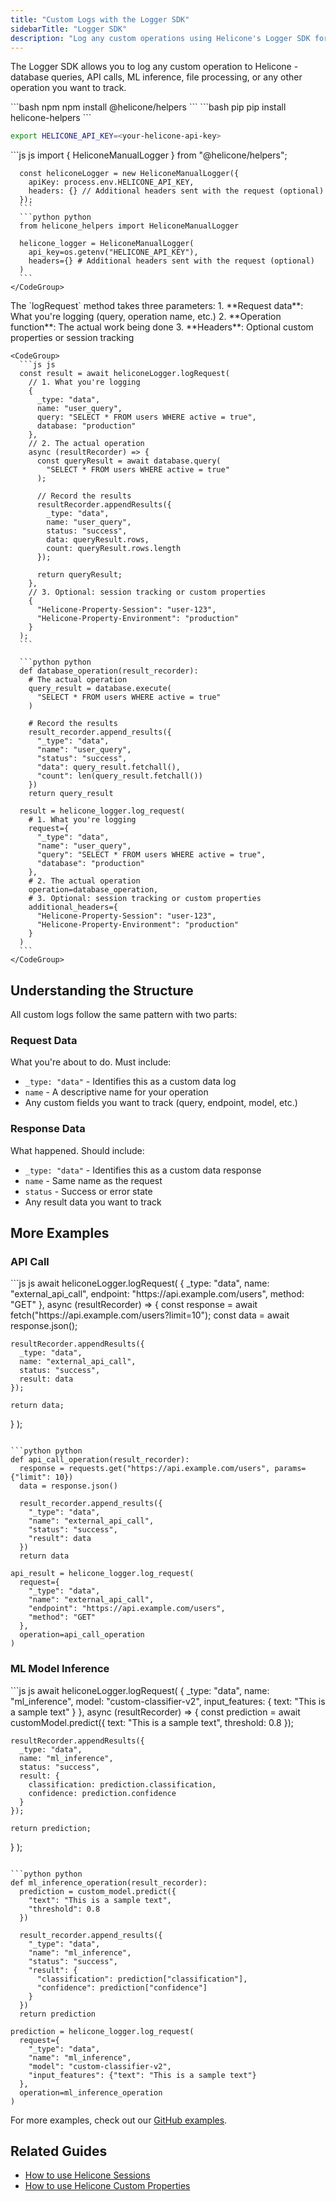 ```yaml
---
title: "Custom Logs with the Logger SDK"
sidebarTitle: "Logger SDK"
description: "Log any custom operations using Helicone's Logger SDK for complete observability across your application stack."
---
```



The Logger SDK allows you to log any custom operation to Helicone - database queries, API calls, ML inference, file processing, or any other operation you want to track.

<Steps>
  <Step title={strings.getStartedWithPackage}>
    <CodeGroup>
    ```bash npm
    npm install @helicone/helpers
    ```
    ```bash pip
    pip install helicone-helpers
    ```
    </CodeGroup>
  </Step>

  <Step title={strings.setApiKey}>
  <div dangerouslySetInnerHTML={{ __html: strings.generateKeyInstructions }} />

  ```bash
  export HELICONE_API_KEY=<your-helicone-api-key>
  ```

  </Step>
  <Step title={strings.createHeliconeManualLogger}>
    <CodeGroup>
      ```js js
      import { HeliconeManualLogger } from "@helicone/helpers";

      const heliconeLogger = new HeliconeManualLogger({
        apiKey: process.env.HELICONE_API_KEY,
        headers: {} // Additional headers sent with the request (optional)
      });
      ```
      ```python python
      from helicone_helpers import HeliconeManualLogger

      helicone_logger = HeliconeManualLogger(
        api_key=os.getenv("HELICONE_API_KEY"),
        headers={} # Additional headers sent with the request (optional)
      )
      ```
    </CodeGroup>
  </Step>

  <Step title={strings.logYourRequest}>
    The `logRequest` method takes three parameters:
    1. **Request data**: What you're logging (query, operation name, etc.)
    2. **Operation function**: The actual work being done
    3. **Headers**: Optional custom properties or session tracking

    <CodeGroup>
      ```js js
      const result = await heliconeLogger.logRequest(
        // 1. What you're logging
        {
          _type: "data",
          name: "user_query",
          query: "SELECT * FROM users WHERE active = true",
          database: "production"
        },
        // 2. The actual operation
        async (resultRecorder) => {
          const queryResult = await database.query(
            "SELECT * FROM users WHERE active = true"
          );

          // Record the results
          resultRecorder.appendResults({
            _type: "data",
            name: "user_query",
            status: "success",
            data: queryResult.rows,
            count: queryResult.rows.length
          });

          return queryResult;
        },
        // 3. Optional: session tracking or custom properties
        {
          "Helicone-Property-Session": "user-123",
          "Helicone-Property-Environment": "production"
        }
      );
      ```

      ```python python
      def database_operation(result_recorder):
        # The actual operation
        query_result = database.execute(
          "SELECT * FROM users WHERE active = true"
        )

        # Record the results
        result_recorder.append_results({
          "_type": "data",
          "name": "user_query",
          "status": "success",
          "data": query_result.fetchall(),
          "count": len(query_result.fetchall())
        })
        return query_result

      result = helicone_logger.log_request(
        # 1. What you're logging
        request={
          "_type": "data",
          "name": "user_query",
          "query": "SELECT * FROM users WHERE active = true",
          "database": "production"
        },
        # 2. The actual operation
        operation=database_operation,
        # 3. Optional: session tracking or custom properties
        additional_headers={
          "Helicone-Property-Session": "user-123",
          "Helicone-Property-Environment": "production"
        }
      )
      ```
    </CodeGroup>
  </Step>

  <Step title={strings.verifyInHelicone}>
    <div dangerouslySetInnerHTML={{ __html: strings.verifyInHeliconeDesciption("any data operation") }} />
  </Step>
</Steps>

## Understanding the Structure

All custom logs follow the same pattern with two parts:

### Request Data
What you're about to do. Must include:
- `_type: "data"` - Identifies this as a custom data log
- `name` - A descriptive name for your operation
- Any custom fields you want to track (query, endpoint, model, etc.)

### Response Data
What happened. Should include:
- `_type: "data"` - Identifies this as a custom data response
- `name` - Same name as the request
- `status` - Success or error state
- Any result data you want to track

## More Examples

### API Call
<CodeGroup>
```js js
await heliconeLogger.logRequest(
  {
    _type: "data",
    name: "external_api_call",
    endpoint: "https://api.example.com/users",
    method: "GET"
  },
  async (resultRecorder) => {
    const response = await fetch("https://api.example.com/users?limit=10");
    const data = await response.json();

    resultRecorder.appendResults({
      _type: "data",
      name: "external_api_call",
      status: "success",
      result: data
    });

    return data;
  }
);
```

```python python
def api_call_operation(result_recorder):
  response = requests.get("https://api.example.com/users", params={"limit": 10})
  data = response.json()

  result_recorder.append_results({
    "_type": "data",
    "name": "external_api_call",
    "status": "success",
    "result": data
  })
  return data

api_result = helicone_logger.log_request(
  request={
    "_type": "data",
    "name": "external_api_call",
    "endpoint": "https://api.example.com/users",
    "method": "GET"
  },
  operation=api_call_operation
)
```
</CodeGroup>

### ML Model Inference
<CodeGroup>
```js js
await heliconeLogger.logRequest(
  {
    _type: "data",
    name: "ml_inference",
    model: "custom-classifier-v2",
    input_features: { text: "This is a sample text" }
  },
  async (resultRecorder) => {
    const prediction = await customModel.predict({
      text: "This is a sample text",
      threshold: 0.8
    });

    resultRecorder.appendResults({
      _type: "data",
      name: "ml_inference",
      status: "success",
      result: {
        classification: prediction.classification,
        confidence: prediction.confidence
      }
    });

    return prediction;
  }
);
```

```python python
def ml_inference_operation(result_recorder):
  prediction = custom_model.predict({
    "text": "This is a sample text",
    "threshold": 0.8
  })

  result_recorder.append_results({
    "_type": "data",
    "name": "ml_inference",
    "status": "success",
    "result": {
      "classification": prediction["classification"],
      "confidence": prediction["confidence"]
    }
  })
  return prediction

prediction = helicone_logger.log_request(
  request={
    "_type": "data",
    "name": "ml_inference",
    "model": "custom-classifier-v2",
    "input_features": {"text": "This is a sample text"}
  },
  operation=ml_inference_operation
)
```
</CodeGroup>

For more examples, check out our [GitHub examples](https://github.com/Helicone/helicone/tree/main/examples/data).

<div dangerouslySetInnerHTML={{ __html: strings.heliconeLoggerAPIReference }} />

## Related Guides

- [How to use Helicone Sessions](/guides/sessions)
- [How to use Helicone Custom Properties](/guides/custom-properties)
